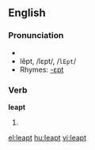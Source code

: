==English==

===Pronunciation===
*{{audio|en-us-leapt.ogg|Audio (US)}}
*lĕpt, /lɛpt/, /<tt>lEpt</tt>/
*Rhymes: [[Rhymes:English:-ɛpt|-ɛpt]]

===Verb===
'''leapt'''

# {{past of|[[leap]]}}

[[el:leapt]]
[[hu:leapt]]
[[vi:leapt]]